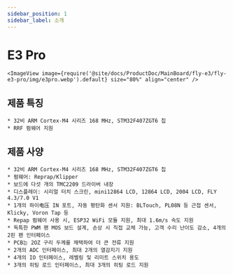```yaml
---
sidebar_position: 1
sidebar_label: 소개
---
```


# E3 Pro

    <ImageView image={require('@site/docs/ProductDoc/MainBoard/fly-e3/fly-e3-pro/img/e3pro.webp').default} size="80%" align="center" />

## 제품 특징

    * 32비 ARM Cortex-M4 시리즈 168 MHz, STM32F407ZGT6 칩
    * RRF 펌웨어 지원

## 제품 사양

    * 32비 ARM Cortex-M4 시리즈 168 MHz, STM32F407ZGT6 칩
    * 펌웨어: Reprap/Klipper
    * 보드에 다섯 개의 TMC2209 드라이버 내장
    * 디스플레이: 시리얼 터치 스크린, mini12864 LCD, 12864 LCD, 2004 LCD, FLY 4.3/7.0 V1
    * 1개의 하이电压 IN 포트, 자동 평탄화 센서 지원: BLTouch, PL08N 등 근접 센서, Klicky, Voron Tap 등
    * Repap 펌웨어 사용 시, ESP32 WiFi 모듈 지원, 최대 1.6m/s 속도 지원
    * 독특한 PWM 팬 MOS 보드 설계, 손상 시 직접 교체 가능, 고객 수리 난이도 감소, 4개의 2핀 팬 인터페이스
    * PCB는 2OZ 구리 두께를 채택하여 더 큰 전류 지원
    * 2개의 ADC 인터페이스, 최대 2개의 열감지기 지원
    * 4개의 IO 인터페이스, 레벨링 및 리미트 스위치 용도
    * 3개의 히팅 로드 인터페이스, 최대 3개의 히팅 로드 지원
